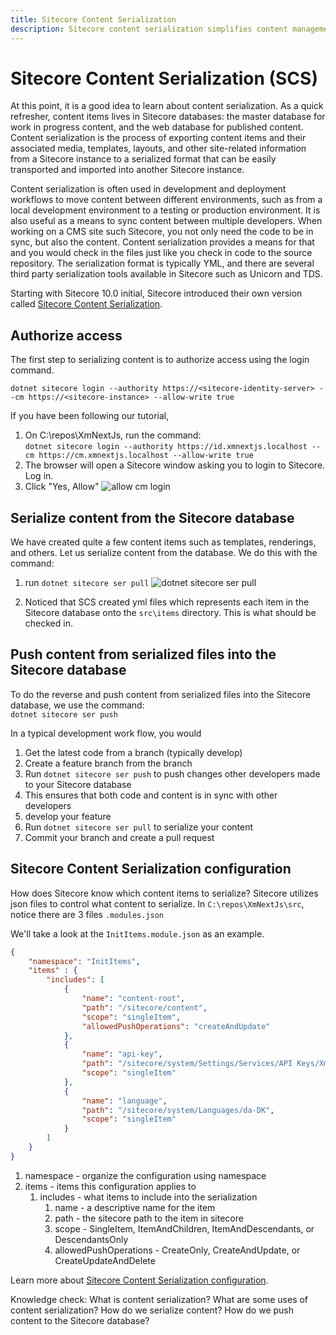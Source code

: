 ```yaml
---
title: Sitecore Content Serialization
description: Sitecore content serialization simplifies content management by allowing developers to easily move content between environments
---
```


# Sitecore Content Serialization (SCS)

At this point, it is a good idea to learn about content serialization. As a quick refresher, content items lives in Sitecore databases: the master database for work in progress content,
and the web database for published content. Content serialization is the process of exporting content items and their associated media, templates, layouts, and other site-related information
from a Sitecore instance to a serialized format that can be easily transported and imported into another Sitecore instance. 

Content serialization is often used in development and deployment workflows to move content between different environments, such as from a local development environment to a testing or production environment. It is also useful
as a means to sync content between multiple developers. When working on a CMS site such Sitecore, you not only need the code to be in sync, but also the content. Content serialization provides a means for that
and you would check in the files just like you check in code to the source repository. The serialization format is typically YML, and there are several third party serialization tools available in Sitecore such as Unicorn and TDS.

Starting with Sitecore 10.0 initial, Sitecore introduced their own version called [Sitecore Content Serialization](https://doc.sitecore.com/xp/en/developers/101/developer-tools/sitecore-content-serialization.html).

## Authorize access
The first step to serializing content is to authorize access using the login command.

`dotnet sitecore login --authority https://<sitecore-identity-server> --cm https://<sitecore-instance> --allow-write true`

If you have been following our tutorial,
1. On C:\repos\XmNextJs, run the command:  
`dotnet sitecore login --authority https://id.xmnextjs.localhost --cm https://cm.xmnextjs.localhost --allow-write true`
1. The browser will open a Sitecore window asking you to login to Sitecore. Log in.
1. Click "Yes, Allow"
![allow cm login](../../public/images/install/cm-login.png)

## Serialize content from the Sitecore database
We have created quite a few content items such as templates, renderings, and others. Let us serialize content from the database. We do this with the command:  
1. run `dotnet sitecore ser pull`
![dotnet sitecore ser pull](../../public/images/serialization/ser-pull.png)

1. Noticed that SCS created yml files which represents each item in the Sitecore database onto the `src\items` directory. This is what should be checked in.

## Push content from serialized files into the Sitecore database
To do the reverse and push content from serialized files into the Sitecore database, we use the command:  
`dotnet sitecore ser push`

In a typical development work flow, you would
1. Get the latest code from a branch (typically develop)
1. Create a feature branch from the branch
1. Run `dotnet sitecore ser push` to push changes other developers made to your Sitecore database 
1. This ensures that both code and content is in sync with other developers
1. develop your feature
1. Run `dotnet sitecore ser pull` to serialize your content
1. Commit your branch and create a pull request

## Sitecore Content Serialization configuration
How does Sitecore know which content items to serialize? Sitecore utilizes json files to control what content to serialize. In `C:\repos\XmNextJs\src`, notice there are 3 files `.modules.json`

We'll take a look at the `InitItems.module.json` as an example.
```json filename="InitItems.module.json" showLineNumbers
{
    "namespace": "InitItems",
    "items" : {
        "includes": [
            {
                "name": "content-root",
                "path": "/sitecore/content",
                "scope": "singleItem",
                "allowedPushOperations": "createAndUpdate"
            },
            {
                "name": "api-key",
                "path": "/sitecore/system/Settings/Services/API Keys/XmNextJs",
                "scope": "singleItem"
            },
            {
                "name": "language",
                "path": "/sitecore/system/Languages/da-DK",
                "scope": "singleItem"
            }
        ]
    }
}
```

1. namespace - organize the configuration using namespace
1. items - items this configuration applies to
    1. includes - what items to include into the serialization
        1. name - a descriptive name for the item
        1. path - the sitecore path to the item in sitecore
        1. scope - SingleItem, ItemAndChildren, ItemAndDescendants, or DescendantsOnly
        1. allowedPushOperations - CreateOnly, CreateAndUpdate, or CreateUpdateAndDelete

Learn more about [Sitecore Content Serialization configuration](https://doc.sitecore.com/xp/en/developers/101/developer-tools/sitecore-content-serialization-configuration-reference.html).

<Callout>
    Knowledge check:  
    What is content serialization?  
    What are some uses of content serialization?    
    How do we serialize content?  
    How do we push content to the Sitecore database?
</Callout>
